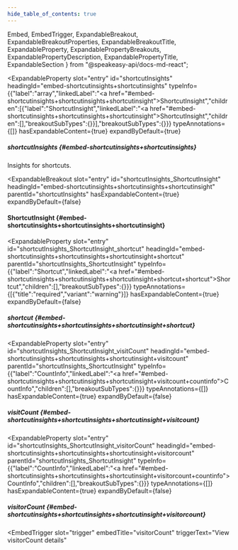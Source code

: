 ```yaml
---
hide_table_of_contents: true
---
```

  Embed,
  EmbedTrigger,
  ExpandableBreakout,
  ExpandableBreakoutProperties,
  ExpandableBreakoutTitle,
  ExpandableProperty,
  ExpandablePropertyBreakouts,
  ExpandablePropertyDescription,
  ExpandablePropertyTitle,
  ExpandableSection
} from "@speakeasy-api/docs-md-react";

<ExpandableSection>

<ExpandableProperty
  slot="entry"
  id="shortcutInsights"
  headingId="embed-shortcutinsights+shortcutinsights"
  typeInfo={{"label":"array","linkedLabel":"<a href=\"#embed-shortcutinsights+shortcutinsights+shortcutinsight\">ShortcutInsight</a>","children":[{"label":"ShortcutInsight","linkedLabel":"<a href=\"#embed-shortcutinsights+shortcutinsights+shortcutinsight\">ShortcutInsight</a>","children":[],"breakoutSubTypes":{}}],"breakoutSubTypes":{}}}
  typeAnnotations={[]}
  hasExpandableContent={true}
  expandByDefault={true}
>

<ExpandablePropertyTitle slot="title">

##### shortcutInsights \{#embed-shortcutinsights+shortcutinsights\}

</ExpandablePropertyTitle>

<ExpandablePropertyDescription slot="description">

Insights for shortcuts.

</ExpandablePropertyDescription>

<ExpandablePropertyBreakouts slot="breakouts">

<ExpandableBreakout
  slot="entry"
  id="shortcutInsights_ShortcutInsight"
  headingId="embed-shortcutinsights+shortcutinsights+shortcutinsight"
  parentId="shortcutInsights"
  hasExpandableContent={true}
  expandByDefault={false}
>

<ExpandableBreakoutTitle slot="title">

#### ShortcutInsight \{#embed-shortcutinsights+shortcutinsights+shortcutinsight\}

</ExpandableBreakoutTitle>

<ExpandableBreakoutProperties slot="properties">

<ExpandableProperty
  slot="entry"
  id="shortcutInsights_ShortcutInsight_shortcut"
  headingId="embed-shortcutinsights+shortcutinsights+shortcutinsight+shortcut"
  parentId="shortcutInsights_ShortcutInsight"
  typeInfo={{"label":"Shortcut","linkedLabel":"<a href=\"#embed-shortcutinsights+shortcutinsights+shortcutinsight+shortcut+shortcut\">Shortcut</a>","children":[],"breakoutSubTypes":{}}}
  typeAnnotations={[{"title":"required","variant":"warning"}]}
  hasExpandableContent={true}
  expandByDefault={false}
>

<ExpandablePropertyTitle slot="title">

##### shortcut \{#embed-shortcutinsights+shortcutinsights+shortcutinsight+shortcut\}

</ExpandablePropertyTitle>

<ExpandablePropertyBreakouts slot="breakouts">

<Embed slot="embed">

<EmbedTrigger slot="trigger" embedTitle="shortcut" triggerText="View shortcut details">

<Embedshortcut />

</EmbedTrigger>

</Embed>

</ExpandablePropertyBreakouts>

</ExpandableProperty>

<ExpandableProperty
  slot="entry"
  id="shortcutInsights_ShortcutInsight_visitCount"
  headingId="embed-shortcutinsights+shortcutinsights+shortcutinsight+visitcount"
  parentId="shortcutInsights_ShortcutInsight"
  typeInfo={{"label":"CountInfo","linkedLabel":"<a href=\"#embed-shortcutinsights+shortcutinsights+shortcutinsight+visitcount+countinfo\">CountInfo</a>","children":[],"breakoutSubTypes":{}}}
  typeAnnotations={[]}
  hasExpandableContent={true}
  expandByDefault={false}
>

<ExpandablePropertyTitle slot="title">

##### visitCount \{#embed-shortcutinsights+shortcutinsights+shortcutinsight+visitcount\}

</ExpandablePropertyTitle>

<ExpandablePropertyBreakouts slot="breakouts">

<Embed slot="embed">

<EmbedTrigger slot="trigger" embedTitle="visitCount" triggerText="View visitCount details">

<Embedvisitcount />

</EmbedTrigger>

</Embed>

</ExpandablePropertyBreakouts>

</ExpandableProperty>

<ExpandableProperty
  slot="entry"
  id="shortcutInsights_ShortcutInsight_visitorCount"
  headingId="embed-shortcutinsights+shortcutinsights+shortcutinsight+visitorcount"
  parentId="shortcutInsights_ShortcutInsight"
  typeInfo={{"label":"CountInfo","linkedLabel":"<a href=\"#embed-shortcutinsights+shortcutinsights+shortcutinsight+visitorcount+countinfo\">CountInfo</a>","children":[],"breakoutSubTypes":{}}}
  typeAnnotations={[]}
  hasExpandableContent={true}
  expandByDefault={false}
>

<ExpandablePropertyTitle slot="title">

##### visitorCount \{#embed-shortcutinsights+shortcutinsights+shortcutinsight+visitorcount\}

</ExpandablePropertyTitle>

<ExpandablePropertyBreakouts slot="breakouts">

<Embed slot="embed">

<EmbedTrigger
  slot="trigger"
  embedTitle="visitorCount"
  triggerText="View visitorCount details"
>

<Embedvisitorcount />

</EmbedTrigger>

</Embed>

</ExpandablePropertyBreakouts>

</ExpandableProperty>

</ExpandableBreakoutProperties>

</ExpandableBreakout>

</ExpandablePropertyBreakouts>

</ExpandableProperty>

</ExpandableSection>